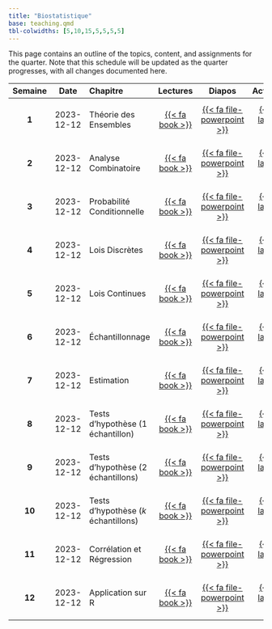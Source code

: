```yaml
---
title: "Biostatistique"
base: teaching.qmd
tbl-colwidths: [5,10,15,5,5,5,5]
---
```


This page contains an outline of the topics, content, and assignments for the quarter. Note that this schedule will be updated as the quarter progresses, with all changes documented here.

::: column-body
| **Semaine** |  **Date**  | **Chapitre**                       |               **Lectures**                |                                                    **Diapos**                                                     |                **Activités**                |                        **TD**                        |
|:---------:|:---------:|:----------|:---------:|:---------:|:---------:|:---------:|
|    **1**    | 2023-12-12 | Théorie des Ensembles              | [{{< fa book >}}](#){.unclickable-button} |      [{{< fa file-powerpoint >}}](slides/theorie_des_ensembles.pdf "Théorie des Ensembles"){target="_blank"}      | [{{< fa laptop >}}](#){.unclickable-button} | [{{< fa users-rectangle >}}](#){.unclickable-button} |
|    **2**    | 2023-12-12 | Analyse Combinatoire               | [{{< fa book >}}](#){.unclickable-button} |       [{{< fa file-powerpoint >}}](slides/analyse_combinatoire.pdf "Analyse Combinatoire"){target="_blank"}       | [{{< fa laptop >}}](#){.unclickable-button} | [{{< fa users-rectangle >}}](#){.unclickable-button} |
|    **3**    | 2023-12-12 | Probabilité Conditionnelle         | [{{< fa book >}}](#){.unclickable-button} | [{{< fa file-powerpoint >}}](slides/probabilite_conditionnelle.pdf "Probabilité Conditionnelle"){target="_blank"} | [{{< fa laptop >}}](#){.unclickable-button} | [{{< fa users-rectangle >}}](#){.unclickable-button} |
|    **4**    | 2023-12-12 | Lois Discrètes                     | [{{< fa book >}}](#){.unclickable-button} |             [{{< fa file-powerpoint >}}](slides/lois_discretes.pdf "Lois Discrètes"){target="_blank"}             | [{{< fa laptop >}}](#){.unclickable-button} | [{{< fa users-rectangle >}}](#){.unclickable-button} |
|    **5**    | 2023-12-12 | Lois Continues                     | [{{< fa book >}}](#){.unclickable-button} |             [{{< fa file-powerpoint >}}](slides/lois_continues.pdf "Lois Continues"){target="_blank"}             | [{{< fa laptop >}}](#){.unclickable-button} | [{{< fa users-rectangle >}}](#){.unclickable-button} |
|    **6**    | 2023-12-12 | Échantillonnage                    | [{{< fa book >}}](#){.unclickable-button} |             [{{< fa file-powerpoint >}}](#){.unclickable-button}                                | [{{< fa laptop >}}](#){.unclickable-button} | [{{< fa users-rectangle >}}](#){.unclickable-button} |
|    **7**    | 2023-12-12 | Estimation                         | [{{< fa book >}}](#){.unclickable-button} |                               [{{< fa file-powerpoint >}}](#){.unclickable-button}                                | [{{< fa laptop >}}](#){.unclickable-button} | [{{< fa users-rectangle >}}](#){.unclickable-button} |
|    **8**    | 2023-12-12 | Tests d'hypothèse (1 échantillon)  | [{{< fa book >}}](#){.unclickable-button} |             [{{< fa file-powerpoint >}}](slides/tests_un_echantillon.pdf "Tests d'Hypothese I"){target="_blank"}                                | [{{< fa laptop >}}](#){.unclickable-button} | [{{< fa users-rectangle >}}](#){.unclickable-button} |
|    **9**    | 2023-12-12 | Tests d'hypothèse (2 échantillons) | [{{< fa book >}}](#){.unclickable-button} |                               [{{< fa file-powerpoint >}}](slides/tests_deux_echantillons.pdf "Tests d'Hypothese II"){target="_blank"}                                | [{{< fa laptop >}}](#){.unclickable-button} | [{{< fa users-rectangle >}}](#){.unclickable-button} |
|   **10**    | 2023-12-12 | Tests d'hypothèse ($k$ échantillons)    | [{{< fa book >}}](#){.unclickable-button} |                               [{{< fa file-powerpoint >}}](slides/tests_k_echantillons.pdf "Tests d'Hypothese III"){target="_blank"}                                | [{{< fa laptop >}}](#){.unclickable-button} | [{{< fa users-rectangle >}}](#){.unclickable-button} |
|   **11**    | 2023-12-12 | Corrélation et Régression          | [{{< fa book >}}](#){.unclickable-button} |                               [{{< fa file-powerpoint >}}](#){.unclickable-button}                                | [{{< fa laptop >}}](#){.unclickable-button} | [{{< fa users-rectangle >}}](#){.unclickable-button} |
|   **12**    | 2023-12-12 | Application sur R                  | [{{< fa book >}}](#){.unclickable-button} |                               [{{< fa file-powerpoint >}}](#){.unclickable-button}                                | [{{< fa laptop >}}](#){.unclickable-button} | [{{< fa users-rectangle >}}](#){.unclickable-button} |
:::
